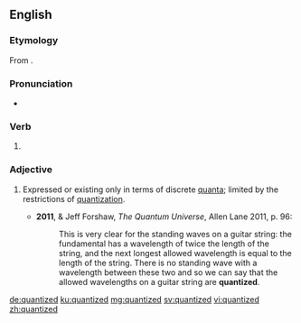 ==English==

===Etymology===
From {{suffix|quantize|ed|lang=en}}.

===Pronunciation===
* {{a|UK}} {{IPA|/ˈkwɒntʌɪzd/|lang=en}}

===Verb===
{{head|en|verb form}}

# {{en-past of|quantize}}

===Adjective===
{{en-adj}}

# {{context|physics|lang=en}} Expressed or existing only in terms of discrete [[quanta]]; limited by the restrictions of [[quantization]]. {{defdate|from 20th c.}}
#* '''2011''', {{w|Brian Cox (physicist)|Brian Cox}} & Jeff Forshaw, ''The Quantum Universe'', Allen Lane 2011, p. 96:
#*: This is very clear for the standing waves on a guitar string: the fundamental has a wavelength of twice the length of the string, and the next longest allowed wavelength is equal to the length of the string. There is no standing wave with a wavelength between these two and so we can say that the allowed wavelengths on a guitar string are '''quantized'''.

[[de:quantized]]
[[ku:quantized]]
[[mg:quantized]]
[[sv:quantized]]
[[vi:quantized]]
[[zh:quantized]]